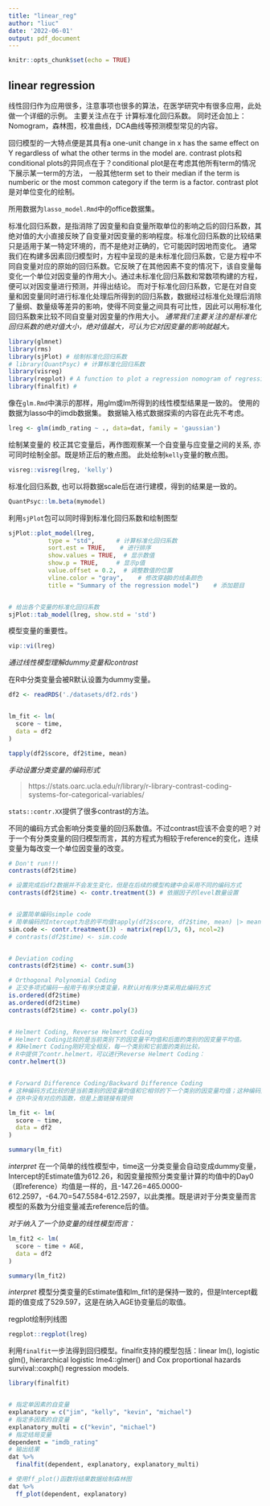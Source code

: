 ```yaml
---
title: "linear_reg"
author: "liuc"
date: '2022-06-01'
output: pdf_document
---
```


```r
knitr::opts_chunk$set(echo = TRUE)
```


## linear regression

线性回归作为应用很多，注意事项也很多的算法，在医学研究中有很多应用，此处做一个详细的示例。
主要关注点在于 计算标准化回归系数。
同时还会加上：Nomogram，森林图，校准曲线，DCA曲线等预测模型常见的内容。

回归模型的一大特点便是其具有a one-unit change in x has the same effect on Y regardless of what the other terms in the model are.
contrast plots和conditional plots的异同点在于？conditional plot是在考虑其他所有term的情况下展示某一term的方法， 一般其他term set to their median if the term is numberic or the most common category if the term is a factor. contrast plot 是对单位变化的绘制。

所用数据为`lasso_model.Rmd`中的office数据集。

标准化回归系数，是指消除了因变量和自变量所取单位的影响之后的回归系数，其绝对值的大小直接反映了自变量对因变量的影响程度。标准化回归系数的比较结果只是适用于某一特定环境的，而不是绝对正确的，它可能因时因地而变化。
通常我们在构建多因素回归模型时，方程中呈现的是未标准化回归系数，它是方程中不同自变量对应的原始的回归系数。它反映了在其他因素不变的情况下，该自变量每变化一个单位对因变量的作用大小。通过未标准化回归系数和常数项构建的方程，便可以对因变量进行预测，并得出结论。
而对于标准化回归系数，它是在对自变量和因变量同时进行标准化处理后所得到的回归系数，数据经过标准化处理后消除了量纲、数量级等差异的影响，使得不同变量之间具有可比性，因此可以用标准化回归系数来比较不同自变量对因变量的作用大小。
*通常我们主要关注的是标准化回归系数的绝对值大小，绝对值越大，可认为它对因变量的影响就越大。*



```r
library(glmnet)
library(rms)
library(sjPlot) # 绘制标准化回归系数
# library(QuantPsyc) # 计算标准化回归系数
library(visreg)
library(regplot) # A function to plot a regression nomogram of regression objects
library(finalfit) #
```



像在`glm.Rmd`中演示的那样，用glm或lm所得到的线性模型结果是一致的。
使用的数据为lasso中的imdb数据集。
数据输入格式数据探索的内容在此先不考虑。
```r
lreg <- glm(imdb_rating ~ ., data=dat, family = 'gaussian')
```


绘制某变量的 校正其它变量后，再作图观察某一个自变量与应变量之间的关系, 亦可同时绘制全部。既是矫正后的散点图。
此处绘制`kelly`变量的散点图。
```r
visreg::visreg(lreg, 'kelly')
```


标准化回归系数, 也可以将数据scale后在进行建模，得到的结果是一致的。
```r
QuantPsyc::lm.beta(mymodel)
```


利用`sjPlot`包可以同时得到标准化回归系数和绘制图型
```r
sjPlot::plot_model(lreg,
           type = "std",      # 计算标准化回归系数
           sort.est = TRUE,    # 进行排序
           show.values = TRUE,  # 显示数值
           show.p = TRUE,     # 显示p值
           value.offset = 0.2,  # 调整数值的位置
           vline.color = "gray",    # 修改穿越0的线条颜色
           title = "Summary of the regression model")    # 添加题目


# 给出各个变量的标准化回归系数
sjPlot::tab_model(lreg, show.std = 'std')

```

模型变量的重要性。

```r
vip::vi(lreg)
```


*通过线性模型理解dummy变量和contrast*

在R中分类变量会被R默认设置为dummy变量。


```r
df2 <- readRDS('./datasets/df2.rds')


lm_fit <- lm(
  score ~ time,
  data = df2
)
```

```r
tapply(df2$score, df2$time, mean)
```


_手动设置分类变量的编码形式_

> https://stats.oarc.ucla.edu/r/library/r-library-contrast-coding-systems-for-categorical-variables/

`stats::contr.XX`提供了很多contrast的方法。

不同的编码方式会影响分类变量的回归系数值。不过contrast应该不会变的吧？对于一个有分类变量的回归模型而言，其的方程式为相较于reference的变化，连续变量为每改变一个单位因变量的改变。

```r
# Don't run!!!
contrasts(df2$time)

# 设置完成后df2数据并不会发生变化，但是在后续的模型构建中会采用不同的编码方式
contrasts(df2$time) <- contr.treatment(3) # 依据因子的level数量设置


# 设置简单编码simple code
# 简单编码的Intercept为总的平均值tapply(df2$score, df2$time, mean) |> mean()
sim.code <- contr.treatment(3) - matrix(rep(1/3, 6), ncol=2)
# contrasts(df2$time) <- sim.code


# Deviation coding
contrasts(df2$time) <- contr.sum(3)

# Orthogonal Polynomial Coding
# 正交多项式编码一般用于有序分类变量，R默认对有序分类采用此编码方式
is.ordered(df2$time)
as.ordered(df2$time)
contrasts(df2$time) <- contr.poly(3)


# Helmert Coding, Reverse Helmert Coding
# Helmert Coding比较的是当前类别下的因变量平均值和后面的类别的因变量平均值。
# 和Helmert Coding刚好完全相反，每一个类别和它前面的类别比较。
# R中提供了contr.helmert，可以进行Reverse Helmert Coding：
contr.helmert(3)


# Forward Difference Coding/Backward Difference Coding
# 这种编码方式比较的是当前类别的因变量均值和它相邻的下一个类别的因变量均值；这种编码方式和前一种刚好相反，比较的是当前类别和它相邻的前一个类别的因变量均值。
# 在R中没有对应的函数，但是上面链接有提供

```

```r
lm_fit <- lm(
  score ~ time,
  data = df2
)
```


```r
summary(lm_fit)
```
*interpret* 在一个简单的线性模型中，time这一分类变量会自动变成dummy变量，Intercept的Estimate值为612.26，和因变量按照分类变量计算的均值中的Day0（即reference）均值是一样的，且-147.26=465.0000-612.2597，-64.70=547.5584-612.2597，以此类推。既是讲对于分类变量而言模型的系数为分组变量减去reference后的值。


*对于纳入了一个协变量的线性模型而言：*

```r
lm_fit2 <- lm(
  score ~ time + AGE,
  data = df2
)

summary(lm_fit2)
```

*interpret* 模型分类变量的Estimate值和lm_fit1的是保持一致的，但是Intercept截距的值变成了529.597，这是在纳入AGE协变量后的取值。



regplot绘制列线图
```r
regplot::regplot(lreg)
```



利用`finalfit`一步法得到回归模型。finalfit支持的模型包括：linear lm(), logistic glm(), hierarchical logistic lme4::glmer() and Cox proportional hazards survival::coxph() regression models.
```r
library(finalfit)


# 指定单因素的自变量
explanatory = c("jim", "kelly", "kevin", "michael")
# 指定多因素的自变量
explanatory_multi = c("kevin", "michael")
# 指定结局变量
dependent = "imdb_rating"
# 输出结果
dat %>%
  finalfit(dependent, explanatory, explanatory_multi)

# 使用ff_plot()函数将结果数据绘制森林图
dat %>%
  ff_plot(dependent, explanatory)
```




